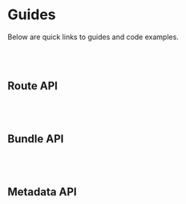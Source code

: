 # Guides

Below are quick links to guides and code examples.

<br></br>
## Route API


<br></br>
## Bundle API

<br></br>
## Metadata API
